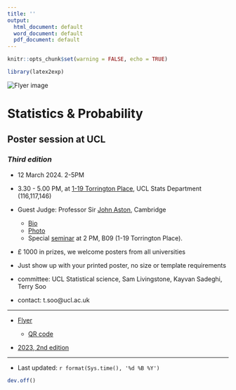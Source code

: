 ```yaml
---
title: ''
output:
  html_document: default
  word_document: default
  pdf_document: default
---
```


\pagenumbering{gobble}


```r
knitr::opts_chunk$set(warning = FALSE, echo = TRUE)
```

```r
library(latex2exp)
```



<img src="flyer.png" alt="Flyer image">

# Statistics & Probability 
## Poster session at UCL
### *Third edition*

* 12 March 2024. 2-5PM

*   3.30 - 5.00 PM, at [1-19 Torrington Place](https://www.ucl.ac.uk/maps/1-19-torrington-place),  UCL Stats Department (116,117,146)

* Guest Judge:  Professor Sir [John Aston](https://www.statslab.cam.ac.uk/~jada2/), Cambridge
  * [Bio](https://tsoo-math.github.io/ucl2/grst/2024JABiography.pdf)
  * [Photo](https://tsoo-math.github.io/ucl2/grst/JohnAston-pic.jpg)
  * Special [seminar](https://tsoo-math.github.io/ucl2/grst/aston-abstract.html) at 2 PM, B09 (1-19 Torrington Place).
  
* £ 1000 in prizes, we welcome posters from all universities 
  
*  Just show up with your printed poster, no size or template requirements



* committee:  UCL Statistical science, Sam Livingstone, Kayvan Sadeghi, Terry Soo
 * contact: t.soo@ucl.ac.uk



<hr>





* [Flyer](https://tsoo-math.github.io/ucl2/grst/flyer.pdf)

  * [QR code](https://tsoo-math.github.io/ucl2/grst/qr-code2025.png)

* [2023, 2nd edition](https://tsoo-math.github.io/ucl2/grst/2023-poster.html)

<hr>

*  Last updated: `r format(Sys.time(), '%d %B %Y')`


```r
dev.off()
```




